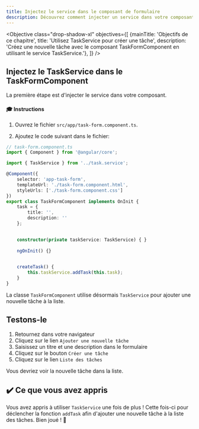 ```yaml
---
title: Injectez le service dans le composant de formulaire
description: Découvrez comment injecter un service dans votre composant de formulaire dans une application Angular.
---
```



<Objective class="drop-shadow-xl" objectives={[
{mainTitle: 'Objectifs de ce chapitre', title: 'Utilisez TaskService pour créer une tâche', description: 'Créez une nouvelle tâche avec le composant TaskFormComponent en utilisant le service TaskService.'},
]} />

## Injectez le TaskService dans le TaskFormComponent

La première étape est d'injecter le service dans votre composant.

#### 🎓 Instructions

1. Ouvrez le fichier `src/app/task-form.component.ts`.

2. Ajoutez le code suivant dans le fichier:

```typescript ins={"1. Importez TaskService": 3-4} ins={"2. Injectez TaskService dans le constructeur de la classe": 17-18} ins={"3. Appelez la fonction addTask de TaskService": 22-25}
// task-form.component.ts
import { Component } from '@angular/core';

import { TaskService } from '../task.service';

@Component({
    selector: 'app-task-form',
    templateUrl: './task-form.component.html',
    styleUrls: ['./task-form.component.css']
})
export class TaskFormComponent implements OnInit {
    task = {
        title: '',
        description: ''
    };
    

    constructor(private taskService: TaskService) { }
    
    ngOnInit() {}

    
    createTask() {
        this.taskService.addTask(this.task);
    }
}
```

La classe `TaskFormComponent` utilise désormais `TaskService` pour ajouter une nouvelle tâche à la liste.

## Testons-le

1. Retournez dans votre navigateur
2. Cliquez sur le lien `Ajouter une nouvelle tâche`
3. Saisissez un titre et une description dans le formulaire
4. Cliquez sur le bouton `Créer une tâche`
5. Cliquez sur le lien `Liste des tâches`

Vous devriez voir la nouvelle tâche dans la liste.

## ✔️ Ce que vous avez appris

Vous avez appris à utiliser `TaskService` une fois de plus ! Cette fois-ci pour déclencher la fonction `addTask` afin d'ajouter une nouvelle tâche à la liste des tâches. Bien joué ! 🤩
